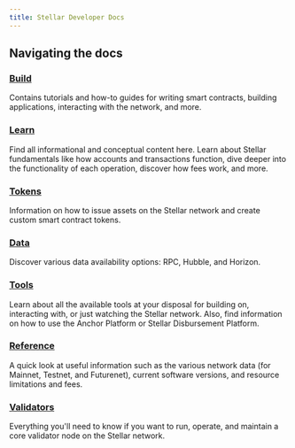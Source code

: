 ```yaml
---
title: Stellar Developer Docs
---
```


## Navigating the docs

### [Build](/docs/build)

Contains tutorials and how-to guides for writing smart contracts, building applications, interacting with the network, and more.

### [Learn](/docs/learn/fundamentals)

Find all informational and conceptual content here. Learn about Stellar fundamentals like how accounts and transactions function, dive deeper into the functionality of each operation, discover how fees work, and more.

### [Tokens](/docs/tokens)

Information on how to issue assets on the Stellar network and create custom smart contract tokens.

### [Data](/docs/data)

Discover various data availability options: RPC, Hubble, and Horizon.

### [Tools](/docs/tools)

Learn about all the available tools at your disposal for building on, interacting with, or just watching the Stellar network. Also, find information on how to use the Anchor Platform or Stellar Disbursement Platform.

### [Reference](/docs/reference/networks)

A quick look at useful information such as the various network data (for Mainnet, Testnet, and Futurenet), current software versions, and resource limitations and fees.

### [Validators](/docs/validators)

Everything you'll need to know if you want to run, operate, and maintain a core validator node on the Stellar network.
